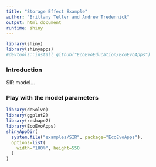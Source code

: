 ```yaml
---
title: "Storage Effect Example"
author: "Brittany Teller and Andrew Tredennick"
output: html_document
runtime: shiny
---
```

```r
library(shiny)
library(shinyapps)
#devtools::install_github("EcoEvoEducation/EcoEvoApps")
```
### Introduction
SIR model...

### Play with the model parameters

```r
library(deSolve)
library(ggplot2)
library(reshape2)
library(EcoEvoApps)
shinyAppDir(
  system.file("examples/SIR", package="EcoEvoApps"),
  options=list(
    width="100%", height=550
  )
)
```


